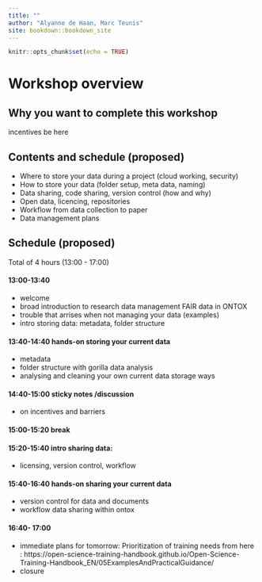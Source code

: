 ```yaml
---
title: ""
author: "Alyanne de Haan, Marc Teunis"
site: bookdown::bookdown_site
---
```


```r
knitr::opts_chunk$set(echo = TRUE)

```

# Workshop overview

## Why you want to complete this workshop

incentives be here

## Contents and schedule (proposed)


 - Where to store your data during a project (cloud working, security)
 - How to store your data (folder setup, meta data, naming)
 - Data sharing, code sharing, version control (how and why)
 - Open data, licencing, repositories
 - Workflow from data collection to paper
 - Data management plans 


## Schedule (proposed)

Total of 4 hours (13:00 - 17:00) 

#### 13:00-13:40
 - welcome
 - broad introduction to research data management FAIR data in ONTOX
 - trouble that arrises when not managing your data (examples)
 - intro storing data: metadata, folder structure
 
#### 13:40-14:40 hands-on storing your current data
 - metadata
 - folder structure with gorilla data analysis
 - analysing and cleaning your own current data storage ways

#### 14:40-15:00 sticky notes /discussion
 - on incentives and barriers

#### 15:00-15:20 break

#### 15:20-15:40  intro sharing data: 
  - licensing, version control, workflow

#### 15:40-16:40  hands-on sharing your current data
 - version control for data and documents
 - workflow data sharing within ontox

#### 16:40- 17:00
 - immediate plans for tomorrow: Prioritization of training needs from here : https://open-science-training-handbook.github.io/Open-Science-Training-Handbook_EN/05ExamplesAndPracticalGuidance/
 - closure

